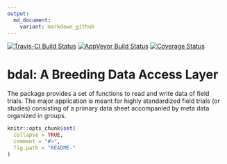 ```yaml
---
output:
  md_document:
    variant: markdown_github
---
```


[![Travis-CI Build Status](https://travis-ci.org/c5sire/bdal.png?branch=master)](https://travis-ci.org/c5sire/bdal)
[![AppVeyor Build Status](https://ci.appveyor.com/api/projects/status/github/c5sire/bdal?branch=master)](https://ci.appveyor.com/project/c5sire/bdal)
[![Coverage Status](https://img.shields.io/coveralls/c5sire/bdal.svg)](https://coveralls.io/r/c5sire/bdal?branch=master)

<!-- README.md is generated from README.Rmd. Please edit that file -->

# bdal: A Breeding Data Access Layer

The package provides a set of functions to read and write data of field trials.
  The major application is meant for highly standardized field trials (or studies) consisting
  of a primary data sheet accompanied by meta data organized in groups.
```r
knitr::opts_chunk$set(
  collapse = TRUE,
  comment = "#>",
  fig.path = "README-"
)
```
